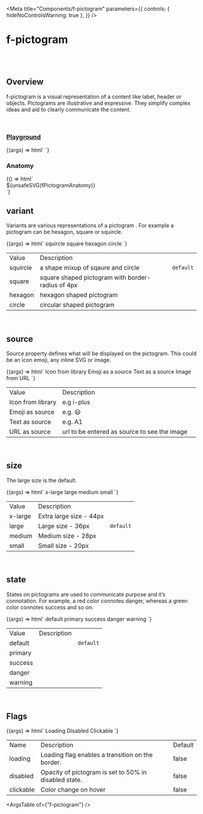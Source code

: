 
<Meta
  title="Components/f-pictogram"
  parameters={{
    controls: { hideNoControlsWarning: true },
  }}
/>

# f-pictogram

<br />
<br />

## Overview

<f-divider></f-divider>

f-pictogram is a visual representation of a content like label, header or objects. Pictograms are
illustrative and expressive. They simplify complex ideas and aid to clearly communicate the
content.

<br />

### [Playground](/story/components-f-pictogram--playground)

<Canvas>
  <Story
    name="Playground"
    argTypes={{
      variant: {
        control: "select",
        options: ["squircle", "sqaure", "circle", "hexagon"],
      },
      size: {
        control: "select",
        options: ["x-large", "large", "medium", "small"],
      },
      state: {
        control: "select",
        options: ["default", "primary", "success", "danger", "warning"],
      },
      loading: {
        control: { type: "boolean" },
        if: { arg: "disabled", eq: false },
      },
      disabled: {
        control: { type: "boolean" },
        if: { arg: "loading", eq: false },
      },
      clickable: {
        control: { type: "boolean" },
        if: { arg: "disabled", eq: false },
      },
    }}
    args={{
      variant: "squircle",
      source: "i-app",
      size: "medium",
      state: "default",
      loading: false,
      disabled: false,
      clickable: false,
    }}
  >
    {(args) => html`<f-div direction="column" padding="x-large">
      <f-pictogram
        .variant=${args.variant}
        source=${args.source}
        .size=${args.size}
        .state=${args.state}
        .loading=${args.loading}
        .disabled=${args.disabled}
        .clickable=${args.clickable}
      ></f-pictogram>
    </f-div>`}
  </Story>
</Canvas>

<br />

### Anatomy

<f-divider></f-divider>

<Story name="Anatomy">
  {() => html`<div class="align-center">${unsafeSVG(fPictogramAnatomy)}</div>`}
</Story>

<br />

## variant

<f-divider></f-divider>

Variants are various representations of a pictogram . For example a pictogram can be hexagon,
square or squircle.

<Canvas>
  <Story name="variant">
    {(args) => html`<f-div gap="medium" padding="x-large" direction="row" align="middle-center">
      <f-div
        height="hug-content"
        align="middle-center"
        padding="none"
        gap="large"
        direction="column"
      >
        <f-text variant="para" size="large" weight="medium">squircle</f-text>
        <f-pictogram source="💬"></f-pictogram>
      </f-div>
      <f-div
        height="hug-content"
        align="middle-center"
        padding="none"
        gap="large"
        direction="column"
      >
        <f-text variant="para" size="large" weight="medium">square</f-text>
        <f-pictogram source="🎲" variant="square"></f-pictogram>
      </f-div>
      <f-div
        height="hug-content"
        align="middle-center"
        padding="none"
        gap="large"
        direction="column"
      >
        <f-text variant="para" size="large" weight="medium">hexagon</f-text>
        <f-pictogram source="🚀" variant="hexagon"></f-pictogram>
      </f-div>
      <f-div
        height="hug-content"
        align="middle-center"
        padding="none"
        gap="large"
        direction="column"
      >
        <f-text variant="para" size="large" weight="medium">circle</f-text>
        <f-pictogram source="🚗" variant="circle"></f-pictogram>
      </f-div>
    </f-div>`}
  </Story>
</Canvas>

<table class="custom-table">
  <tbody>
    <tr>
      <td>Value</td>
      <td>Description</td>
      <td></td>
    </tr>
    <tr>
      <td>squircle</td>
      <td>a shape mixup of sqaure and circle</td>
      <td>
        <code>default</code>
      </td>
    </tr>
    <tr>
      <td>square</td>
      <td>square shaped pictogram with border-radius of 4px</td>
      <td></td>
    </tr>
    <tr>
      <td>hexagon</td>
      <td>hexagon shaped pictogram</td>
      <td></td>
    </tr>
    <tr>
      <td>circle</td>
      <td>circular shaped pictogram</td>
      <td></td>
    </tr>
  </tbody>
</table>

<br />

## source

<f-divider></f-divider>

Source property defines what will be displayed on the pictogram. This could be an icon emoji, any
inline SVG or image.

<Canvas>
  <Story name="source">
    {(args) => html`<f-div gap="medium" padding="x-large" direction="row" align="middle-center">
      <f-div padding="large" gap="medium" direction="column" width="hug-content">
        <f-div height="hug-content" padding="none" align="middle-center">
          <f-text variant="para" size="large" weight="medium">Icon from library</f-text>
        </f-div>
        <f-div height="hug-content" padding="none" align="middle-center">
          <f-pictogram source="i-app"></f-pictogram>
        </f-div>
      </f-div>
      <f-div padding="large" gap="medium" direction="column" width="hug-content">
        <f-div height="hug-content" padding="none" align="middle-center">
          <f-text variant="para" size="large" weight="medium">Emoji as a source</f-text>
        </f-div>
        <f-div height="hug-content" padding="none" align="middle-center" overflow="hidden">
          <f-pictogram source="💬"></f-pictogram>
        </f-div>
      </f-div>
      <f-div padding="large" gap="medium" direction="column" width="hug-content">
        <f-div height="hug-content" padding="none" align="middle-center">
          <f-text variant="para" size="large" weight="medium">Text as a source</f-text>
        </f-div>
        <f-div height="hug-content" padding="none" align="middle-center" overflow="hidden">
          <f-pictogram source="A1"></f-pictogram>
        </f-div>
      </f-div>
      <f-div padding="large" gap="medium" direction="column" width="hug-content">
        <f-div height="hug-content" padding="none" align="middle-center">
          <f-text variant="para" size="large" weight="medium">Image from URL</f-text>
        </f-div>
        <f-div height="hug-content" padding="none" align="middle-center" overflow="hidden">
          <f-pictogram
            source="https://images.unsplash.com/photo-1633332755192-727a05c4013d?ixlib=rb-1.2.1&ixid=MnwxMjA3fDB8MHxzZWFyY2h8MXx8dXNlcnxlbnwwfHwwfHw%3D&w=1000&q=80"
          ></f-pictogram>
        </f-div>
      </f-div>
    </f-div>`}
  </Story>
</Canvas>

<table class="custom-table">
  <tbody>
    <tr>
      <td>Value</td>
      <td>Description</td>
      <td></td>
    </tr>
    <tr>
      <td>Icon from library</td>
      <td>e.g i-plus</td>
      <td></td>
    </tr>
    <tr>
      <td>Emoji as source</td>
      <td>e.g. 😃</td>
      <td></td>
    </tr>
    <tr>
      <td>Text as source</td>
      <td>e.g. A1</td>
      <td></td>
    </tr>
    <tr>
      <td>URL as source</td>
      <td>url to be entered as source to see the image</td>
      <td></td>
    </tr>
  </tbody>
</table>

<br />

## size

<f-divider></f-divider>

The large size is the default.

<Canvas>
  <Story name="size">
    {(args) => html`<f-div gap="medium" padding="x-large" align="middle-center">
      <f-div padding="large" gap="medium" direction="column" width="hug-content">
        <f-div height="hug-content" padding="none" align="middle-center">
          <f-text variant="para" size="large" weight="medium">x-large</f-text>
        </f-div>
        <f-div height="hug-content" padding="none" align="middle-center">
          <f-pictogram source="💬" size="x-large"></f-pictogram>
        </f-div>
      </f-div>
      <f-div padding="large" gap="medium" direction="column" width="hug-content">
        <f-div height="hug-content" padding="none" align="middle-center">
          <f-text variant="para" size="large" weight="medium">large<f-text>
        </f-div>
        <f-div height="hug-content" padding="none" align="middle-center">
          <f-pictogram source="💬" size="large"></f-pictogram>
        </f-div>
      </f-div>
      <f-div padding="large" gap="medium" direction="column" width="hug-content">
        <f-div height="hug-content" padding="none" align="middle-center">
          <f-text variant="para" size="large" weight="medium">medium</f-text>
        </f-div>
        <f-div height="hug-content" padding="none" align="middle-center">
          <f-pictogram source="💬" size="medium"></f-pictogram>
        </f-div>
      </f-div>
      <f-div padding="large" gap="medium" direction="column" width="hug-content">
        <f-div height="hug-content" padding="none" align="middle-center">
          <f-text variant="para" size="large" weight="medium">small<f-text>
        </f-div>
        <f-div height="hug-content" padding="none" align="middle-center">
          <f-pictogram source="💬" size="small"></f-pictogram>
        </f-div>
      </f-div>
    </f-div>`}
  </Story>
</Canvas>

<table class="custom-table">
  <tbody>
    <tr>
      <td>Value</td>
      <td>Description</td>
      <td></td>
    </tr>
    <tr>
      <td>x-large</td>
      <td>Extra large size - 44px</td>
      <td></td>
    </tr>
    <tr>
      <td>large</td>
      <td>Large size - 36px</td>
      <td>
        <code>default</code>
      </td>
    </tr>
    <tr>
      <td>medium</td>
      <td>Medium size - 28px</td>
      <td></td>
    </tr>
    <tr>
      <td>small</td>
      <td>Small size - 20px</td>
      <td></td>
    </tr>
  </tbody>
</table>

<br />

## state

<f-divider></f-divider>

States on pictograms are used to communicate purpose and it’s connotation. For example, a red
color connotes danger, whereas a green color connotes success and so on.

<Canvas>
  <Story name="state">
    {(args) => html`<f-div gap="medium" padding="x-large" align="middle-center">
      <f-div padding="large" gap="medium" direction="column" width="hug-content">
        <f-div height="hug-content" padding="none" align="middle-center">
          <f-text variant="para" size="large" weight="medium">default</f-text>
        </f-div>
        <f-div height="hug-content" padding="none" align="middle-center">
          <f-pictogram source="💬" state="default"></f-pictogram>
        </f-div>
      </f-div>
      <f-div padding="large" gap="medium" direction="column" width="hug-content">
        <f-div height="hug-content" padding="none" align="middle-center">
          <f-text variant="para" size="large" weight="medium">primary<f-text>
        </f-div>
        <f-div height="hug-content" padding="none" align="middle-center">
          <f-pictogram source="💬" state="primary"></f-pictogram>
        </f-div>
      </f-div>
      <f-div padding="large" gap="medium" direction="column" width="hug-content">
        <f-div height="hug-content" padding="none" align="middle-center">
          <f-text variant="para" size="large" weight="medium">success</f-text>
        </f-div>
        <f-div height="hug-content" padding="none" align="middle-center">
          <f-pictogram source="💬" state="success"></f-pictogram>
        </f-div>
      </f-div>
            <f-div padding="large" gap="medium" direction="column" width="hug-content">
        <f-div height="hug-content" padding="none" align="middle-center">
          <f-text variant="para" size="large" weight="medium">danger</f-text>
        </f-div>
        <f-div height="hug-content" padding="none" align="middle-center">
          <f-pictogram source="💬" state="danger"></f-pictogram>
        </f-div>
      </f-div>
            <f-div padding="large" gap="medium" direction="column" width="hug-content">
        <f-div height="hug-content" padding="none" align="middle-center">
          <f-text variant="para" size="large" weight="medium">warning</f-text>
        </f-div>
        <f-div height="hug-content" padding="none" align="middle-center">
          <f-pictogram source="💬" state="warning"></f-pictogram>
        </f-div>
      </f-div>
    </f-div>`}
  </Story>
</Canvas>

<table class="custom-table">
  <tbody>
    <tr>
      <td>Value</td>
      <td>Description</td>
      <td></td>
    </tr>
    <tr>
      <td>default</td>
      <td></td>
      <td>
        <code>default</code>
      </td>
    </tr>
    <tr>
      <td>primary</td>
      <td></td>
      <td></td>
    </tr>
    <tr>
      <td>success</td>
      <td></td>
      <td></td>
    </tr>
    <tr>
      <td>danger</td>
      <td></td>
      <td></td>
    </tr>
    <tr>
      <td>warning</td>
      <td></td>
      <td></td>
    </tr>
  </tbody>
</table>

<br />

## Flags

<f-divider></f-divider>

<Canvas>
  <Story name="Flags">
    {(args) => html`<f-div gap="large" padding="x-large" direction="column">
      <f-div height="hug-content" padding="none">
        <f-text variant="para" size="large" weight="medium">Loading</f-text>
      </f-div>
      <f-div padding="none" direction="row" gap="x-large" overflow="hidden">
        <f-pictogram source="💬" size="x-large"></f-pictogram>
        <f-pictogram source="💬" size="x-large" loading=${true}></f-pictogram>
      </f-div>
      <f-div height="hug-content" padding="none">
        <f-text variant="para" size="large" weight="medium">Disabled</f-text>
      </f-div>
      <f-div padding="none" direction="row" gap="x-large">
        <f-pictogram source="💬" size="x-large"></f-pictogram>
        <f-pictogram source="💬" size="x-large" disabled=${true}></f-pictogram>
      </f-div>
      <f-div height="hug-content" padding="none">
        <f-text variant="para" size="large" weight="medium">Clickable</f-text>
      </f-div>
      <f-div padding="none" direction="row" gap="x-large">
        <f-pictogram source="💬" size="x-large" clickable=${true}></f-pictogram>
      </f-div>
    </f-div>`}
  </Story>
</Canvas>

<table class="custom-table">
  <tbody>
    <tr>
      <td>Name</td>
      <td>Description</td>
      <td>Default</td>
    </tr>
    <tr>
      <td>loading</td>
      <td>Loading flag enables a transition on the border.</td>
      <td>false</td>
    </tr>
    <tr>
      <td>disabled</td>
      <td>Opacity of pictogram is set to 50% in disabled state.</td>
      <td>false </td>
    </tr>
    <tr>
      <td>clickable</td>
      <td>Color change on hover</td>
      <td>false</td>
    </tr>
  </tbody>
</table>

<ArgsTable of={"f-pictogram"} />
